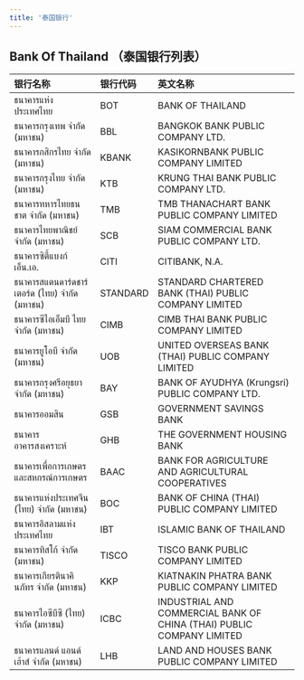 ```yaml
---
title: '泰国银行'
---
```

## Bank Of Thailand （泰国银行列表）

| 银行名称         | 银行代码 | 英文名称                                     |
|:----------------------------------------|:----------|:----------|
| ธนาคารแห่งประเทศไทย                                   | BOT     | BANK OF THAILAND|
| ธนาคารกรุงเทพ จำกัด (มหาชน)                               | BBL       |BANGKOK BANK PUBLIC COMPANY LTD.|
| ธนาคารกสิกรไทย จำกัด (มหาชน)                             | KBANK  |KASIKORNBANK PUBLIC COMPANY LIMITED|
| ธนาคารกรุงไทย จำกัด (มหาชน)         | KTB       |KRUNG THAI BANK PUBLIC COMPANY LTD.|
| ธนาคารทหารไทยธนชาต จำกัด (มหาชน)                 | TMB      |TMB THANACHART BANK PUBLIC COMPANY LIMITED|
| ธนาคารไทยพาณิชย์ จำกัด (มหาชน)               | SCB       |SIAM COMMERCIAL BANK PUBLIC COMPANY LTD.|
| ธนาคารซิตี้แบงก์ เอ็น.เอ.           | CITI       |CITIBANK, N.A.|
| ธนาคารสแตนดาร์ดชาร์เตอร์ด (ไทย) จำกัด (มหาชน)               | STANDARD       |STANDARD CHARTERED BANK (THAI) PUBLIC COMPANY LIMITED|
| ธนาคารซีไอเอ็มบี ไทย จำกัด (มหาชน)              |   CIMB     |CIMB THAI BANK PUBLIC COMPANY LIMITED|
| ธนาคารยูโอบี จำกัด (มหาชน)           |   UOB    |UNITED OVERSEAS BANK (THAI) PUBLIC COMPANY LIMITED|
| ธนาคารกรุงศรีอยุธยา จำกัด (มหาชน)                        |   BAY    |BANK OF AYUDHYA (Krungsri) PUBLIC COMPANY LTD.|
| ธนาคารออมสิน     | GSB      |GOVERNMENT SAVINGS BANK|
| ธนาคารอาคารสงเคราะห์                |    GHB    |THE GOVERNMENT HOUSING BANK|
| ธนาคารเพื่อการเกษตรและสหกรณ์การเกษตร            |     BAAC   |BANK FOR AGRICULTURE AND AGRICULTURAL COOPERATIVES|
| ธนาคารแห่งประเทศจีน (ไทย) จำกัด (มหาชน)       | BOC       |BANK OF CHINA (THAI) PUBLIC COMPANY LIMITED|
| ธนาคารอิสลามแห่งประเทศไทย    | IBT       |ISLAMIC BANK OF THAILAND|
| ธนาคารทิสโก้ จำกัด (มหาชน)                                  | TISCO    |TISCO BANK PUBLIC COMPANY LIMITED|
| ธนาคารเกียรตินาคินภัทร จำกัด (มหาชน)                          | KKP        |KIATNAKIN PHATRA BANK PUBLIC COMPANY LIMITED|
| ธนาคารไอซีบีซี (ไทย) จำกัด (มหาชน)                       | ICBC        |INDUSTRIAL AND COMMERCIAL BANK OF CHINA (THAI) PUBLIC COMPANY LIMITED|
| ธนาคารแลนด์ แอนด์ เฮ้าส์ จำกัด (มหาชน)               | LHB        |LAND AND HOUSES BANK PUBLIC COMPANY LIMITED|





































